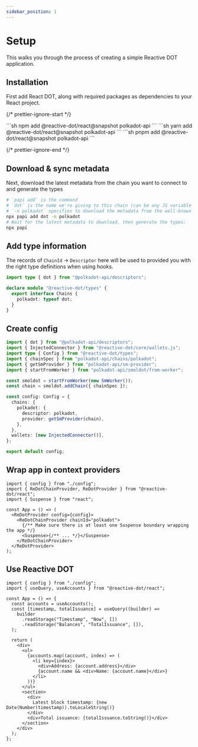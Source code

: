 ```yaml
---
sidebar_position: 1
---
```



# Setup

This walks you through the process of creating a simple Reactive DOT application.

## Installation

First add React DOT, along with required packages as dependencies to your React project.

{/* prettier-ignore-start */}

<Tabs>
  <TabItem value="npm" label="npm" default>
    ```sh
    npm add @reactive-dot/react@snapshot polkadot-api
    ```
  </TabItem>
  <TabItem value="yarn" label="yarn">
    ```sh
    yarn add @reactive-dot/react@snapshot polkadot-api
    ```
  </TabItem>
    <TabItem value="pnpm" label="pnpm">
    ```sh
    pnpm add @reactive-dot/react@snapshot polkadot-api
    ```
  </TabItem>
</Tabs>

{/* prettier-ignore-end */}

## Download & sync metadata

Next, download the latest metadata from the chain you want to connect to and generate the types

```sh
# `papi add` is the command
# `dot` is the name we're giving to this chain (can be any JS variable name)
# `-n polkadot` specifies to download the metadata from the well-known chain polkadot
npx papi add dot -n polkadot
# Wait for the latest metadata to download, then generate the types:
npx papi
```

## Add type information

The records of `ChainId` -> `Descriptor` here will be used to provided you with the right type definitions when using hooks.

```ts title="redot.d.ts"
import type { dot } from "@polkadot-api/descriptors";

declare module "@reactive-dot/types" {
  export interface Chains {
    polkadot: typeof dot;
  }
}
```

## Create config

```ts title="config.ts"
import { dot } from "@polkadot-api/descriptors";
import { InjectedConnector } from "@reactive-dot/core/wallets.js";
import type { Config } from "@reactive-dot/types";
import { chainSpec } from "polkadot-api/chains/polkadot";
import { getSmProvider } from "polkadot-api/sm-provider";
import { startFromWorker } from "polkadot-api/smoldot/from-worker";

const smoldot = startFromWorker(new SmWorker());
const chain = smoldot.addChain({ chainSpec });

const config: Config = {
  chains: {
    polkadot: {
      descriptor: polkadot,
      provider: getSmProvider(chain),
    },
  },
  wallets: [new InjectedConnector()],
};

export default config;
```

## Wrap app in context providers

```tsx title="app.tsx"
import { config } from "./config";
import { ReDotChainProvider, ReDotProvider } from "@reactive-dot/react";
import { Suspense } from "react";

const App = () => (
  <ReDotProvider config={config}>
    <ReDotChainProvider chainId="polkadot">
      {/** Make sure there is at least one Suspense boundary wrapping the app */}
      <Suspense>{/** ... */}</Suspense>
    </ReDotChainProvider>
  </ReDotProvider>
);
```

## Use Reactive DOT

```tsx title="query.tsx"
import { config } from "./config";
import { useQuery, useAccounts } from "@reactive-dot/react";

const App = () => {
  const accounts = useAccounts();
  const [timestamp, totalIssuance] = useQuery((builder) =>
    builder
      .readStorage("Timestamp", "Now", [])
      .readStorage("Balances", "TotalIssuance", []),
  );

  return (
    <div>
      <ul>
        {accounts.map((account, index) => (
          <li key={index}>
            <div>Address: {account.address}</div>
            {account.name && <div>Name: {account.name}</div>}
          </li>
        ))}
      </ul>
      <section>
        <div>
          Latest block timestamp: {new Date(Number(timestamp)).toLocaleString()}
        </div>
        <div>Total issuance: {totalIssuance.toString()}</div>
      </section>
    </div>
  );
};
```

